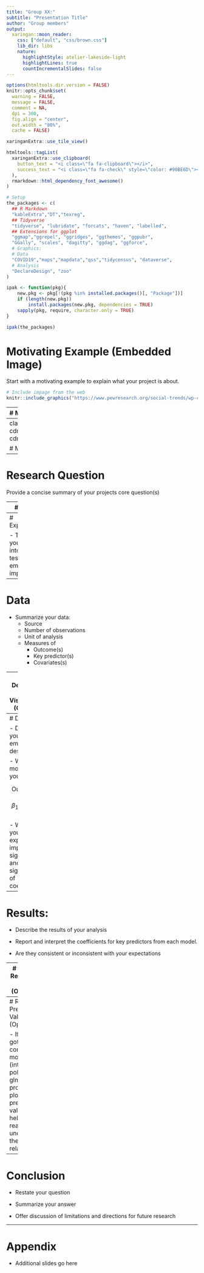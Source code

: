 ```yaml
---
title: "Group XX:"
subtitle: "Presentation Title"
author: "Group members"
output:
  xaringan::moon_reader:
    css: ["default", "css/brown.css"]
    lib_dir: libs
    nature:
      highlightStyle: atelier-lakeside-light
      highlightLines: true
      countIncrementalSlides: false
---
```


```r
options(htmltools.dir.version = FALSE)
knitr::opts_chunk$set(
  warning = FALSE, 
  message = FALSE, 
  comment = NA, 
  dpi = 300,
  fig.align = "center", 
  out.width = "80%", 
  cache = FALSE)

xaringanExtra::use_tile_view()

htmltools::tagList(
  xaringanExtra::use_clipboard(
    button_text = "<i class=\"fa fa-clipboard\"></i>",
    success_text = "<i class=\"fa fa-check\" style=\"color: #90BE6D\"></i>",
  ),
  rmarkdown::html_dependency_font_awesome()
)

# Setup
the_packages <- c(
  ## R Markdown
  "kableExtra","DT","texreg",
  ## Tidyverse
  "tidyverse", "lubridate", "forcats", "haven", "labelled",
  ## Extensions for ggplot
  "ggmap","ggrepel", "ggridges", "ggthemes", "ggpubr", 
  "GGally", "scales", "dagitty", "ggdag", "ggforce",
  # Graphics:
  # Data 
  "COVID19","maps","mapdata","qss","tidycensus", "dataverse", 
  # Analysis
  "DeclareDesign", "zoo"
)

ipak <- function(pkg){
    new.pkg <- pkg[!(pkg %in% installed.packages()[, "Package"])]
    if (length(new.pkg)) 
        install.packages(new.pkg, dependencies = TRUE)
    sapply(pkg, require, character.only = TRUE)
}

ipak(the_packages)
```



# Motivating Example (Embedded Image)

Start with a motivating example to explain what your project is about. 

```r
# Include impage from the web
knitr::include_graphics("https://www.pewresearch.org/social-trends/wp-content/uploads/sites/3/2020/06/ST_20.06.12_Protest_Featured-image-copy.jpg")

```


---
# Motivating Example (Illsutrative Quote)

.pull-left[

> All models are wrong, but some are useful - George E. P. Box

]

.pull-right[

![](https://www.shmula.com/wp-content/uploads/2018/11/grant-150x150.jpg)

]

---
class:inverse, middle, center
background-image: url("https://cdn.vox-cdn.com/thumbor/jxunNuVg1pzsDzzSBJZ8KjcCkfg=/289x145:3774x3060/1200x800/filters:focal(1699x118:2433x852)/cdn.vox-cdn.com/uploads/chorus_image/image/70793413/usa_today_18153302.0.jpg")
bacground-size: cover

# Motivating Example (Cover image)

---
# Research Question

Provide a concise summary of your projects core question(s)

---
# Theory 

- Use this section to explain how we should think about how to answer your research question

- What explains variation in your outcome of interest.


---
# Expectations

- Translate your theory into a set of testable empirical implications

---
# Data

- Summarize your data:
  - Source
  - Number of observations
  - Unit of analysis
  - Measures of
    - Outcome(s)
    - Key predictor(s)
    - Covariates(s)
    
---
# Descriptive Data Visualization (Optional)    

- If you've got a really nice figure that illustrates a key feature of your data, put it hear



---
# Design

- Describe your empirical design

- What models will you fit

$$\text{Outcome} = \beta_0 + \beta_1 \text{predictor} + \epsilon$$
- What do your expectations imply for the sign, size and signficance of coefficients?

---
# Results: 

- Describe the results of your analysis

- Report and interpret the coefficients for key predictors from each model. 

- Are they consistent or inconsistent with your expectations

---
# Results: Regression Table (Opitional)

- Possibly include a regression table, or regression table with just the subset of coefficients central to your question

---
# Results: Predicted Values (Opitional)

- If you've got a complicated model (interaction, polynomial, glm), produce a plot of predicted values to help your reader understand the relationship


---
# Conclusion

- Restate your question

- Summarize your answer

- Offer discussion of limitations and directions for future research

---
# Appendix

- Additional slides go here
